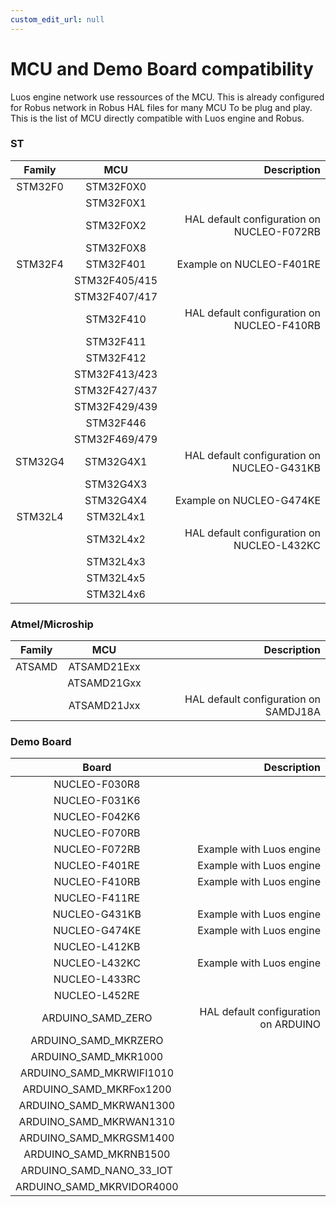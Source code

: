 ```yaml
---
custom_edit_url: null
---
```



# MCU and Demo Board compatibility

Luos engine network use ressources of the MCU. This is already configured for Robus network in Robus HAL files for many MCU To be plug and play.
This is the list of MCU directly compatible with Luos engine and Robus.

### ST

|      Family      |                MCU                  |                       Description                       |
| :--------------: | :---------------------------------: |-------------------------------------------------------: |
|     STM32F0      |             STM32F0X0               |                                                         |
|                  |             STM32F0X1               |                                                         |
|                  |             STM32F0X2               |     HAL default configuration on NUCLEO-F072RB          |
|                  |             STM32F0X8               |                                                         |
|     STM32F4      |             STM32F401               |                 Example on NUCLEO-F401RE                |
|                  |           STM32F405/415             |                                                         |
|                  |           STM32F407/417             |                                                         |
|                  |             STM32F410               |     HAL default configuration on NUCLEO-F410RB          |
|                  |             STM32F411               |                                                         |
|                  |             STM32F412               |                                                         |
|                  |           STM32F413/423             |                                                         |
|                  |           STM32F427/437             |                                                         |
|                  |           STM32F429/439             |                                                         |
|                  |             STM32F446               |                                                         |
|                  |           STM32F469/479             |                                                         |
|     STM32G4      |             STM32G4X1               |     HAL default configuration on NUCLEO-G431KB          |
|                  |             STM32G4X3               |                                                         |
|                  |             STM32G4X4               |                Example on NUCLEO-G474KE                 |
|     STM32L4      |             STM32L4x1               |                                                         |
|                  |             STM32L4x2               |     HAL default configuration on NUCLEO-L432KC          |
|                  |             STM32L4x3               |                                                         |
|                  |             STM32L4x5               |                                                         |
|                  |             STM32L4x6               |                                                         |

### Atmel/Microship

|      Family      |                MCU                  |                       Description                       |
| :--------------: | :---------------------------------: |-------------------------------------------------------: |
|      ATSAMD      |             ATSAMD21Exx             |                                                         |
|                  |             ATSAMD21Gxx             |                                                         |
|                  |             ATSAMD21Jxx             |      HAL default configuration on SAMDJ18A              |

### Demo Board

|                Board                 |                                 Description                               |
| :----------------------------------: |-------------------------------------------------------------------------: |
|             NUCLEO-F030R8            |                                                                           |
|             NUCLEO-F031K6            |                                                                           |
|             NUCLEO-F042K6            |                                                                           |
|             NUCLEO-F070RB            |                                                                           |
|             NUCLEO-F072RB            |                             Example with Luos engine                      |
|             NUCLEO-F401RE            |                             Example with Luos engine                      |
|             NUCLEO-F410RB            |                             Example with Luos engine                      |
|             NUCLEO-F411RE            |                                                                           |
|             NUCLEO-G431KB            |                             Example with Luos engine                      |
|             NUCLEO-G474KE            |                             Example with Luos engine                      |
|             NUCLEO-L412KB            |                                                                           |
|             NUCLEO-L432KC            |                             Example with Luos engine                      |
|             NUCLEO-L433RC            |                                                                           |
|             NUCLEO-L452RE            |                                                                           |
|          ARDUINO_SAMD_ZERO           |                 HAL default configuration on ARDUINO                      |
|       ARDUINO_SAMD_MKRZERO           |                                                                           |
|       ARDUINO_SAMD_MKR1000           |                                                                           |
|     ARDUINO_SAMD_MKRWIFI1010         |                                                                           |
|     ARDUINO_SAMD_MKRFox1200          |                                                                           |
|     ARDUINO_SAMD_MKRWAN1300          |                                                                           |
|     ARDUINO_SAMD_MKRWAN1310          |                                                                           |
|     ARDUINO_SAMD_MKRGSM1400          |                                                                           |
|      ARDUINO_SAMD_MKRNB1500          |                                                                           |
|     ARDUINO_SAMD_NANO_33_IOT         |                                                                           |
|     ARDUINO_SAMD_MKRVIDOR4000        |                                                                           |


